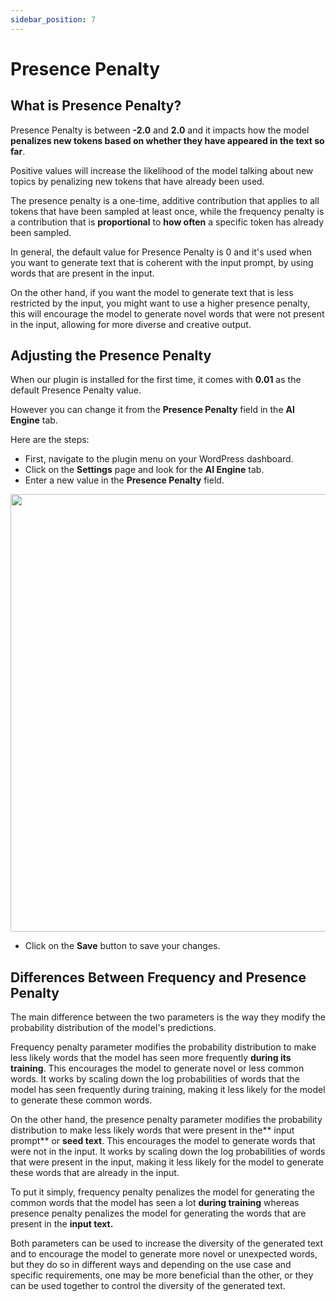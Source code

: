```yaml
---
sidebar_position: 7
---
```



# Presence Penalty

## What is Presence Penalty?

Presence Penalty is between **-2.0** and **2.0** and it impacts how the model **penalizes new tokens based on whether they have appeared in the text so far**.

Positive values will increase the likelihood of the model talking about new topics by penalizing new tokens that have already been used.

The presence penalty is a one-time, additive contribution that applies to all tokens that have been sampled at least once, while the frequency penalty is a contribution that is **proportional** to **how often** a specific token has already been sampled.

In general, the default value for Presence Penalty is 0 and it's used when you want to generate text that is coherent with the input prompt, by using words that are present in the input.

On the other hand, if you want the model to generate text that is less restricted by the input, you might want to use a higher presence penalty, this will encourage the model to generate novel words that were not present in the input, allowing for more diverse and creative output.

## Adjusting the Presence Penalty

When our plugin is installed for the first time, it comes with **0.01** as the default Presence Penalty value.

However you can change it from the **Presence Penalty** field in the **AI Engine** tab.

Here are the steps:

- First, navigate to the plugin menu on your WordPress dashboard.
- Click on the **Settings** page and look for the **AI Engine** tab.
- Enter a new value in the **Presence Penalty** field.

<img src={pp} width="700" />

- Click on the **Save** button to save your changes.

## Differences Between Frequency and Presence Penalty

The main difference between the two parameters is the way they modify the probability distribution of the model's predictions.

Frequency penalty parameter modifies the probability distribution to make less likely words that the model has seen more frequently **during its training**. This encourages the model to generate novel or less common words. It works by scaling down the log probabilities of words that the model has seen frequently during training, making it less likely for the model to generate these common words.

On the other hand, the presence penalty parameter modifies the probability distribution to make less likely words that were present in the** input prompt** or **seed text**. This encourages the model to generate words that were not in the input. It works by scaling down the log probabilities of words that were present in the input, making it less likely for the model to generate these words that are already in the input.

To put it simply, frequency penalty penalizes the model for generating the common words that the model has seen a lot **during training** whereas presence penalty penalizes the model for generating the words that are present in the **input text.**

Both parameters can be used to increase the diversity of the generated text and to encourage the model to generate more novel or unexpected words, but they do so in different ways and depending on the use case and specific requirements, one may be more beneficial than the other, or they can be used together to control the diversity of the generated text.